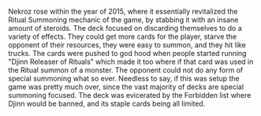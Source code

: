 Nekroz rose within the year of 2015, where it essentially revitalized
the Ritual Summoning mechanic of the game, by stabbing it with an 
insane amount of steroids. The deck focused on discarding themselves
to do a variety of effects. They could get more cards for the player,
starve the opponent of their resources, they were easy to summon, and 
they hit like trucks. The cards were pushed to god hood when people
started running "Djinn Releaser of Rituals" which made it too where
if that card was used in the Ritual summon of a monster. The opponent
could not do any form of special summoning what so ever. Needless to say,
if this was setup the game was pretty much over, since the vast 
majority of decks are special summoning focused. The deck was 
evicerated by the Forbidden list where Djinn would be banned, 
and its staple cards being all limited.